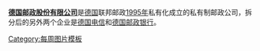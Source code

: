 '''[[德国邮政|德国邮政股份有限公司]]'''是[[德国]]联邦邮政[[1995年]]私有化成立的私有制邮政公司，拆分后的另外两个企业是[[德国电信]]和[[德国邮政银行]]。
<noinclude>[[Category:每周图片模板]]</noinclude>